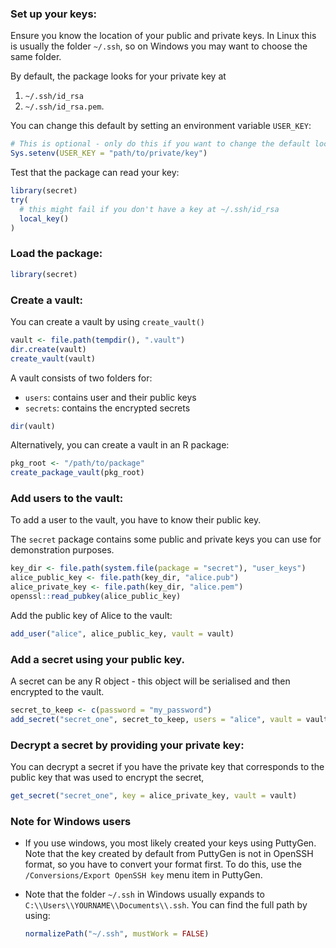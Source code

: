 ### Set up your keys:

Ensure you know the location of your public and private keys. In Linux this is usually the folder `~/.ssh`, so on Windows you may want to choose the same folder.

By default, the package looks for your private key at 

1. `~/.ssh/id_rsa`
1. `~/.ssh/id_rsa.pem`.

You can change this default by setting an environment variable `USER_KEY`:

```r
# This is optional - only do this if you want to change the default location
Sys.setenv(USER_KEY = "path/to/private/key")
```

Test that the package can read your key:

```r
library(secret)
try(
  # this might fail if you don't have a key at ~/.ssh/id_rsa
  local_key()
)
```


### Load the package:

```r
library(secret)
```


### Create a vault:

You can create a vault by using `create_vault()`

```r
vault <- file.path(tempdir(), ".vault")
dir.create(vault)
create_vault(vault)
```

A vault consists of two folders for:

* `users`: contains user and their public keys
* `secrets`: contains the encrypted secrets

```r
dir(vault)
```

Alternatively, you can create a vault in an R package:

```r
pkg_root <- "/path/to/package"
create_package_vault(pkg_root)
```


### Add users to the vault:

To add a user to the vault, you have to know their public key.

The `secret` package contains some public and private keys you can use for demonstration purposes.

```r
key_dir <- file.path(system.file(package = "secret"), "user_keys")
alice_public_key <- file.path(key_dir, "alice.pub")
alice_private_key <- file.path(key_dir, "alice.pem")
openssl::read_pubkey(alice_public_key)
```

Add the public key of Alice to the vault:

```r
add_user("alice", alice_public_key, vault = vault)
```
    

### Add a secret using your public key.

A secret can be any R object - this object will be serialised and then encrypted to the vault.

```r
secret_to_keep <- c(password = "my_password")
add_secret("secret_one", secret_to_keep, users = "alice", vault = vault)
```


### Decrypt a secret by providing your private key:

You can decrypt a secret if you have the private key that corresponds to the public key that was used to encrypt the secret,

```r
get_secret("secret_one", key = alice_private_key, vault = vault)
```


### Note for Windows users

  * If you use windows, you most likely created your keys using PuttyGen. Note that the key created by default from PuttyGen is not in OpenSSH format, so you have to convert your format first. To do this, use the  `/Conversions/Export OpenSSH key` menu item in  PuttyGen.
  
  * Note that the folder `~/.ssh` in Windows usually expands to `C:\\Users\\YOURNAME\\Documents\\.ssh`. You can find the full path by using:

    ```r
    normalizePath("~/.ssh", mustWork = FALSE)
    ```



